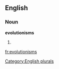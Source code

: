 ==English==

===Noun===
'''evolutionisms'''

# {{plural of|[[evolutionism]]}}

[[Category:English plurals]]

[[fr:evolutionisms]]